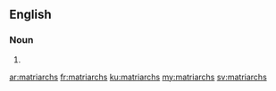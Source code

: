 ==English==

===Noun===
{{head|en}}

# {{plural of|matriarch}}

[[ar:matriarchs]]
[[fr:matriarchs]]
[[ku:matriarchs]]
[[my:matriarchs]]
[[sv:matriarchs]]